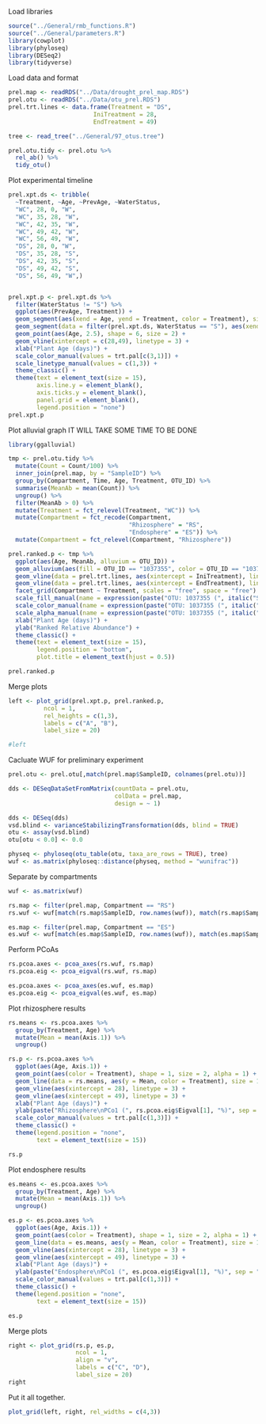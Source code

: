 Load libraries
```r
source("../General/rmb_functions.R")
source("../General/parameters.R")
library(cowplot)
library(phyloseq)
library(DESeq2)
library(tidyverse)
```

Load data and format
```r
prel.map <- readRDS("../Data/drought_prel_map.RDS")
prel.otu <- readRDS("../Data/otu_prel.RDS")
prel.trt.lines <- data.frame(Treatment = "DS",
                        IniTreatment = 28,
                        EndTreatment = 49)

tree <- read_tree("../General/97_otus.tree")

prel.otu.tidy <- prel.otu %>% 
  rel_ab() %>% 
  tidy_otu()
```

Plot experimental timeline
```r
prel.xpt.ds <- tribble(
  ~Treatment, ~Age, ~PrevAge, ~WaterStatus,
  "WC", 28, 0, "W",
  "WC", 35, 28, "W",
  "WC", 42, 35, "W",
  "WC", 49, 42, "W",
  "WC", 56, 49, "W",
  "DS", 28, 0, "W",
  "DS", 35, 28, "S",
  "DS", 42, 35, "S",
  "DS", 49, 42, "S",
  "DS", 56, 49, "W",)


prel.xpt.p <- prel.xpt.ds %>% 
  filter(WaterStatus != "S") %>% 
  ggplot(aes(PrevAge, Treatment)) +
  geom_segment(aes(xend = Age, yend = Treatment, color = Treatment), size = 3, linetype = 1) +
  geom_segment(data = filter(prel.xpt.ds, WaterStatus == "S"), aes(xend = Age, yend = Treatment, color = Treatment), linetype = 2) +
  geom_point(aes(Age, 2.5), shape = 6, size = 2) +
  geom_vline(xintercept = c(28,49), linetype = 3) +
  xlab("Plant Age (days)") +
  scale_color_manual(values = trt.pal[c(3,1)]) +
  scale_linetype_manual(values = c(1,3)) +
  theme_classic() +
  theme(text = element_text(size = 15),
        axis.line.y = element_blank(),
        axis.ticks.y = element_blank(),
        panel.grid = element_blank(),
        legend.position = "none")
prel.xpt.p
```

Plot alluvial graph 
IT WILL TAKE SOME TIME TO BE DONE
```r
library(ggalluvial)

tmp <- prel.otu.tidy %>% 
  mutate(Count = Count/100) %>% 
  inner_join(prel.map, by = "SampleID") %>% 
  group_by(Compartment, Time, Age, Treatment, OTU_ID) %>% 
  summarise(MeanAb = mean(Count)) %>% 
  ungroup() %>% 
  filter(MeanAb > 0) %>% 
  mutate(Treatment = fct_relevel(Treatment, "WC")) %>% 
  mutate(Compartment = fct_recode(Compartment,
                                  "Rhizosphere" = "RS",
                                  "Endosphere" = "ES")) %>% 
  mutate(Compartment = fct_relevel(Compartment, "Rhizosphere"))

prel.ranked.p <- tmp %>% 
  ggplot(aes(Age, MeanAb, alluvium = OTU_ID)) +
  geom_alluvium(aes(fill = OTU_ID == "1037355", color = OTU_ID == "1037355", alpha = OTU_ID == "1037355"), decreasing = F, size = 0.25) +
  geom_vline(data = prel.trt.lines, aes(xintercept = IniTreatment), linetype = 3) +
  geom_vline(data = prel.trt.lines, aes(xintercept = EndTreatment), linetype = 3) +
  facet_grid(Compartment ~ Treatment, scales = "free", space = "free") +
  scale_fill_manual(name = expression(paste("OTU: 1037355 (", italic("Streptomyces "), "sp.)", sep = "")), values = c("white", phy.pal[3])) + 
  scale_color_manual(name = expression(paste("OTU: 1037355 (", italic("Streptomyces "), "sp.)", sep = "")), values = c("gray50", "black")) + 
  scale_alpha_manual(name = expression(paste("OTU: 1037355 (", italic("Streptomyces "), "sp.)", sep = "")), values = c(0.5, 1)) +
  xlab("Plant Age (days)") +
  ylab("Ranked Relative Abundance") +
  theme_classic() +
  theme(text = element_text(size = 15),
        legend.position = "bottom",
        plot.title = element_text(hjust = 0.5))

prel.ranked.p
```

Merge plots
```r
left <- plot_grid(prel.xpt.p, prel.ranked.p,
          ncol = 1,
          rel_heights = c(1,3),
          labels = c("A", "B"),
          label_size = 20)

#left
```

Cacluate WUF for preliminary experiment
```r
prel.otu <- prel.otu[,match(prel.map$SampleID, colnames(prel.otu))]

dds <- DESeqDataSetFromMatrix(countData = prel.otu,
                              colData = prel.map,
                              design = ~ 1)

dds <- DESeq(dds)
vsd.blind <- varianceStabilizingTransformation(dds, blind = TRUE)
otu <- assay(vsd.blind)
otu[otu < 0.0] <- 0.0

physeq <- phyloseq(otu_table(otu, taxa_are_rows = TRUE), tree)
wuf <- as.matrix(phyloseq::distance(physeq, method = "wunifrac"))
```

Separate by compartments
```r
wuf <- as.matrix(wuf)

rs.map <- filter(prel.map, Compartment == "RS")
rs.wuf <- wuf[match(rs.map$SampleID, row.names(wuf)), match(rs.map$SampleID, colnames(wuf))]

es.map <- filter(prel.map, Compartment == "ES")
es.wuf <- wuf[match(es.map$SampleID, row.names(wuf)), match(es.map$SampleID, colnames(wuf))]

```

Perform PCoAs
```r
rs.pcoa.axes <- pcoa_axes(rs.wuf, rs.map)
rs.pcoa.eig <- pcoa_eigval(rs.wuf, rs.map)

es.pcoa.axes <- pcoa_axes(es.wuf, es.map)
es.pcoa.eig <- pcoa_eigval(es.wuf, es.map)
```

Plot rhizosphere results
```r
rs.means <- rs.pcoa.axes %>% 
  group_by(Treatment, Age) %>% 
  mutate(Mean = mean(Axis.1)) %>% 
  ungroup()

rs.p <- rs.pcoa.axes %>% 
  ggplot(aes(Age, Axis.1)) +
  geom_point(aes(color = Treatment), shape = 1, size = 2, alpha = 1) +
  geom_line(data = rs.means, aes(y = Mean, color = Treatment), size = 1) +
  geom_vline(aes(xintercept = 28), linetype = 3) +
  geom_vline(aes(xintercept = 49), linetype = 3) +
  xlab("Plant Age (days)") +
  ylab(paste("Rhizosphere\nPCo1 (", rs.pcoa.eig$Eigval[1], "%)", sep = "")) +
  scale_color_manual(values = trt.pal[c(1,3)]) +
  theme_classic() +
  theme(legend.position = "none",
        text = element_text(size = 15))

rs.p
```

Plot endosphere results
```r
es.means <- es.pcoa.axes %>% 
  group_by(Treatment, Age) %>% 
  mutate(Mean = mean(Axis.1)) %>% 
  ungroup()

es.p <- es.pcoa.axes %>% 
  ggplot(aes(Age, Axis.1)) +
  geom_point(aes(color = Treatment), shape = 1, size = 2, alpha = 1) +
  geom_line(data = es.means, aes(y = Mean, color = Treatment), size = 1) +
  geom_vline(aes(xintercept = 28), linetype = 3) +
  geom_vline(aes(xintercept = 49), linetype = 3) +
  xlab("Plant Age (days)") +
  ylab(paste("Endosphere\nPCo1 (", es.pcoa.eig$Eigval[1], "%)", sep = "")) +
  scale_color_manual(values = trt.pal[c(1,3)]) +
  theme_classic() +
  theme(legend.position = "none",
        text = element_text(size = 15))

es.p
```

Merge plots
```r
right <- plot_grid(rs.p, es.p,
                   ncol = 1,
                   align = "v",
                   labels = c("C", "D"),
                   label_size = 20)
right
```

Put it all together. 
```r
plot_grid(left, right, rel_widths = c(4,3))
```

